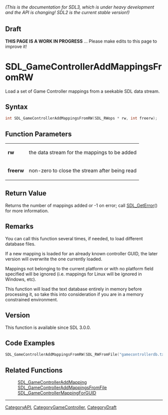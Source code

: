====== (This is the documentation for SDL3, which is under heavy development and the API is changing! SDL2 is the current stable version!) ======

== Draft ==

'''THIS PAGE IS A WORK IN PROGRESS''' ... Please make edits to this page to improve it!


<!-- #*^*^*^*^*See https://wiki.libsdl.org/SGFunctions for details on editing this page*^*^*^*^* -->
= SDL_GameControllerAddMappingsFromRW =

Load a set of Game Controller mappings from a seekable SDL data stream.

== Syntax ==

<syntaxhighlight lang='c'>
int SDL_GameControllerAddMappingsFromRW(SDL_RWops * rw, int freerw);
</syntaxhighlight>

== Function Parameters ==

{|
|'''rw'''
|the data stream for the mappings to be added
|-
|'''freerw'''
|non-zero to close the stream after being read
|}

== Return Value ==

Returns the number of mappings added or -1 on error; call
[[SDL_GetError]]() for more information.

== Remarks ==

You can call this function several times, if needed, to load different
database files.

If a new mapping is loaded for an already known controller GUID, the later
version will overwrite the one currently loaded.

Mappings not belonging to the current platform or with no platform field
specified will be ignored (i.e. mappings for Linux will be ignored in
Windows, etc).

This function will load the text database entirely in memory before
processing it, so take this into consideration if you are in a memory
constrained environment.

== Version ==

This function is available since SDL 3.0.0.

== Code Examples ==

<syntaxhighlight lang='c++'>
SDL_GameControllerAddMappingsFromRW(SDL_RWFromFile("gamecontrollerdb.txt", "rb"), 1);
</syntaxhighlight>

== Related Functions ==

:[[SDL_GameControllerAddMapping]]
:[[SDL_GameControllerAddMappingsFromFile]]
:[[SDL_GameControllerMappingForGUID]]

----
[[CategoryAPI]], [[CategoryGameController]], [[CategoryDraft]]


